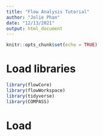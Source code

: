 ```yaml
---
title: "Flow Analysis Tutorial"
author: "Jolie Phan"
date: "12/13/2021"
output: html_document
---
```


```r
knitr::opts_chunk$set(echo = TRUE)
```

# Load libraries

```r
library(flowCore)
library(flowWorkspace)
library(tidyverse)
library(COMPASS)
```

# Load 